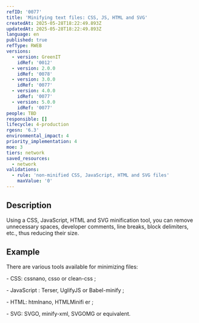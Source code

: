 ```yaml
---
refID: '0077'
title: 'Minifying text files: CSS, JS, HTML and SVG'
createdAt: 2025-05-28T18:22:49.893Z
updatedAt: 2025-05-28T18:22:49.893Z
language: en
published: true
refType: RWEB
versions:
  - version: GreenIT
    idRef: '0012'
  - version: 2.0.0
    idRef: '0078'
  - version: 3.0.0
    idRef: '0077'
  - version: 4.0.0
    idRef: '0077'
  - version: 5.0.0
    idRef: '0077'
people: TBD
responsible: []
lifecycle: 4-production
rgesn: '6.3'
environmental_impact: 4
priority_implementation: 4
moe: 3
tiers: network
saved_resources:
  - network
validations:
  - rule: 'non-minified CSS, JavaScript, HTML and SVG files'
    maxValue: '0'
---
```


## Description

Using a CSS, JavaScript, HTML and SVG minification tool, you can remove unnecessary spaces, developer comments, line breaks, block delimiters, etc., thus reducing their size.

## Example

There are various tools available for minimizing files:

\- CSS: cssnano, csso or clean-css ;

\- JavaScript : Terser, UglifyJS or Babel-minify ;

\- HTML: htmlnano, HTMLMinifi er ;

\- SVG: SVGO, minify-xml, SVGOMG or equivalent.
